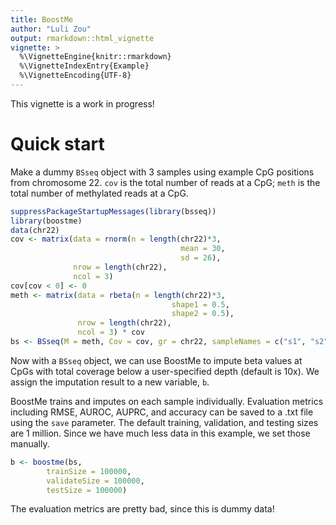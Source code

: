 ```yaml
---
title: BoostMe
author: "Luli Zou"
output: rmarkdown::html_vignette
vignette: >
  %\VignetteEngine{knitr::rmarkdown}
  %\VignetteIndexEntry{Example}
  %\VignetteEncoding{UTF-8}
---
```


This vignette is a work in progress!

# Quick start

Make a dummy `BSseq` object with 3 samples using example CpG positions from 
chromosome 22. `cov` is the total number of reads at a CpG; `meth` is the
total number of methylated reads at a CpG.

```r
suppressPackageStartupMessages(library(bsseq))
library(boostme)
data(chr22)
cov <- matrix(data = rnorm(n = length(chr22)*3,
                                      mean = 30,
                                      sd = 26),
              nrow = length(chr22),
              ncol = 3)
cov[cov < 0] <- 0
meth <- matrix(data = rbeta(n = length(chr22)*3,
                                    shape1 = 0.5,
                                    shape2 = 0.5),
               nrow = length(chr22),
               ncol = 3) * cov
bs <- BSseq(M = meth, Cov = cov, gr = chr22, sampleNames = c("s1", "s2", "s3"))
```

Now with a `BSseq` object, we can use BoostMe to impute beta values at CpGs with
total coverage below a user-specified depth (default is 10x). We assign the
imputation result to a new variable, `b`. 

BoostMe trains and imputes on each sample individually. Evaluation metrics 
including RMSE, AUROC, AUPRC, and accuracy can be saved to a .txt file using 
the `save` parameter. The default training, validation, and testing sizes are 1 
million. Since we have much less data in this example, we set those manually.

```r
b <- boostme(bs,
        trainSize = 100000,
        validateSize = 100000,
        testSize = 100000)
```

The evaluation metrics are pretty bad, since this is dummy data!
